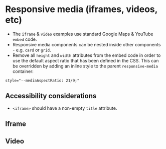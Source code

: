 
# Responsive media (iframes, videos, etc)
- The `iframe` & `video` examples use standard Google Maps & YouTube `embed` code.
- Responsive media components can be nested inside other components - e.g. `card` or `grid`.
- Remove all `height` and `width` attributes from the embed code in order to use the default aspect ratio that has been defined in the CSS. This can be overridden by adding an inline style to the parent `responsive-media` container:
```
style="--mediaAspectRatio: 21/9;"
```

## Accessibility considerations
- `<iframe>` should have a non-empty `title` attribute.

## Iframe
<Preview>
    <Story id="components-responsive-media--responsive-iframe" />
</Preview>

## Video
<Preview>
    <Story id="components-responsive-media--responsive-video" />
</Preview>
